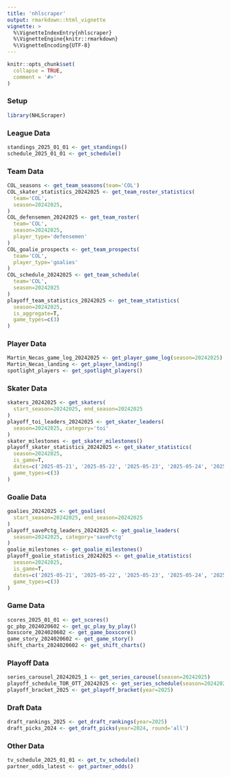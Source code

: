 ```yaml
---
title: 'nhlscraper'
output: rmarkdown::html_vignette
vignette: >
  %\VignetteIndexEntry{nhlscraper}
  %\VignetteEngine{knitr::rmarkdown}
  %\VignetteEncoding{UTF-8}
---
```


```r
knitr::opts_chunk$set(
  collapse = TRUE,
  comment = '#>'
)
```

### Setup
```r
library(NHLScraper)
```

### League Data
```r
standings_2025_01_01 <- get_standings()
schedule_2025_01_01 <- get_schedule()
```

### Team Data
```r
COL_seasons <- get_team_seasons(team='COL')
COL_skater_statistics_20242025 <- get_team_roster_statistics(
  team='COL',
  season=20242025,
)
COL_defensemen_20242025 <- get_team_roster(
  team='COL',
  season=20242025,
  player_type='defensemen'
)
COL_goalie_prospects <- get_team_prospects(
  team='COL',
  player_type='goalies'
)
COL_schedule_20242025 <- get_team_schedule(
  team='COL',
  season=20242025
)
playoff_team_statistics_20242025 <- get_team_statistics(
  season=20242025,
  is_aggregate=T,
  game_types=c(3)
)
```

### Player Data
```r
Martin_Necas_game_log_20242025 <- get_player_game_log(season=20242025)
Martin_Necas_landing <- get_player_landing()
spotlight_players <- get_spotlight_players()
```

### Skater Data
```r
skaters_20242025 <- get_skaters(
  start_season=20242025, end_season=20242025
)
playoff_toi_leaders_20242025 <- get_skater_leaders(
  season=20242025, category='toi'
)
skater_milestones <- get_skater_milestones()
playoff_skater_statistics_20242025 <- get_skater_statistics(
  season=20242025,
  is_game=T,
  dates=c('2025-05-21', '2025-05-22', '2025-05-23', '2025-05-24', '2025-05-25'),
  game_types=c(3)
)
```

### Goalie Data
```r
goalies_20242025 <- get_goalies(
  start_season=20242025, end_season=20242025
)
playoff_savePctg_leaders_20242025 <- get_goalie_leaders(
  season=20242025, category='savePctg'
)
goalie_milestones <- get_goalie_milestones()
playoff_goalie_statistics_20242025 <- get_goalie_statistics(
  season=20242025,
  is_game=T,
  dates=c('2025-05-21', '2025-05-22', '2025-05-23', '2025-05-24', '2025-05-25'),
  game_types=c(3)
)
```

### Game Data
```r
scores_2025_01_01 <- get_scores()
gc_pbp_2024020602 <- get_gc_play_by_play()
boxscore_2024020602 <- get_game_boxscore()
game_story_2024020602 <- get_game_story()
shift_charts_2024020602 <- get_shift_charts()
```

### Playoff Data
```r
series_carousel_20242025_1 <- get_series_carousel(season=20242025)
playoff_schedule_TOR_OTT_20242025 <- get_series_schedule(season=20242025)
playoff_bracket_2025 <- get_playoff_bracket(year=2025)
```

### Draft Data
```r
draft_rankings_2025 <- get_draft_rankings(year=2025)
draft_picks_2024 <- get_draft_picks(year=2024, round='all')
```

### Other Data
```r
tv_schedule_2025_01_01 <- get_tv_schedule()
partner_odds_latest <- get_partner_odds()
```
